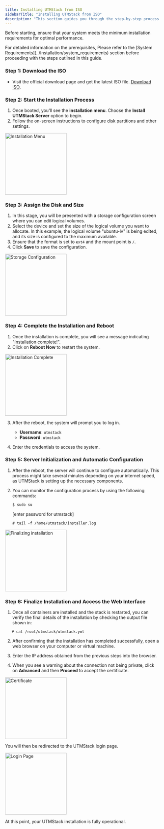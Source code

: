 ```yaml
---
title: Installing UTMStack from ISO
sidebarTitle: "Installing UTMStack from ISO"
description: "This section guides you through the step-by-step process of installing UTMStack using an ISO image."
---
```


Before starting, ensure that your system meets the minimum installation requirements for optimal performance. 

<Note>
For detailed information on the prerequisites,  Please refer to the [System Requirements](../Installation/system_requirements) section before proceeding with the steps outlined in this guide.
</Note>

### Step 1: Download the ISO
- Visit the official download page and get the latest ISO file. [Download ISO](https://utmstack.com/install/).

### Step 2: Start the Installation Process

1. Once booted, you'll see the **installation menu**. Choose the **Install UTMStack Server** option to begin.
2. Follow the on-screen instructions to configure disk partitions and other settings.

<img
  height="200"
  noZoom
  className="block rounded-xl"
  src="/images/install from iso/step1.png"
  alt="Installation Menu"
/>

### Step 3: Assign the Disk and Size

1. In this stage, you will be presented with a storage configuration screen where you can edit logical volumes.
2. Select the device and set the size of the logical volume you want to allocate. In this example, the logical volume "ubuntu-lv" is being edited, and its size is configured to the maximum available.
3. Ensure that the format is set to `ext4` and the mount point is `/`.
4. Click **Save** to save the configuration.

<img
  height="200"
  noZoom
  className="block rounded-xl"
  src="/images/install from iso/step2.png"
  alt="Storage Configuration"
/>

### Step 4: Complete the Installation and Reboot

1. Once the installation is complete, you will see a message indicating "Installation complete!".
2. Click on **Reboot Now** to restart the system.

<img
  height="200"
  noZoom
  className="block rounded-xl"
  src="/images/install from iso/step3.png"
  alt="Installation Complete"
/>

3. After the reboot, the system will prompt you to log in.
   - **Username**: `utmstack`
   - **Password**: `utmstack`

4. Enter the credentials to access the system.

### Step 5: Server Initialization and Automatic Configuration

1. After the reboot, the server will continue to configure automatically. This process might take several minutes depending on your internet speed, as UTMStack is setting up the necessary components.

2. You can monitor the configuration process by using the following commands:
   ```bash
   $ sudo su
   ```
   [enter password for utmstack]
   ```
   # tail -f /home/utmstack/installer.log
   ```

<img
  height="200"
  noZoom
  className="block rounded-xl"
  src="/images/install from iso/step5.png"
  alt="Finalizing installation"
/>

### Step 6: Finalize Installation and Access the Web Interface

1. Once all containers are installed and the stack is restarted, you can verify the final details of the installation by checking the output file shown in: 

```
   # cat /root/utmstack/utmstack.yml
```

2. After confirming that the installation has completed successfully, open a web browser on your computer or virtual machine.

3. Enter the IP address obtained from the previous steps into the browser. 

4. When you see a warning about the connection not being private, click on **Advanced** and then **Proceed** to accept the certificate.

<img
  height="200"
  noZoom
  className="block rounded-xl"
  src="/images/install from iso/step8.png"
  alt="Certificate"
/>

<Note>
You will then be redirected to the UTMStack login page.
</Note>

<img
  height="200"
  noZoom
  className="block rounded-xl"
  src="/images/install from iso/step10.png"
  alt="Login Page"
/>

<Tip>
    At this point, your UTMStack installation is fully operational.
</Tip>
